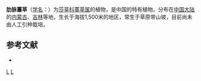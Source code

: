 {{Speciesbox 
| genus = Carex
| species = pachyneura
| authority = Kitag.
}}

'''肋脉薹草'''（[[学名|学名]]：{{lang|la|''Carex pachyneura''}}）为[[莎草科|莎草科]][[薹草属|薹草属]]的植物，是中国的特有植物。分布在[[中国大陆|中国大陆]]的[[内蒙古|内蒙古]]、[[吉林|吉林]]等地，生长于海拔1,500米的地区，常生于草原带山坡，目前尚未由人工引种栽培。

== 参考文献 ==
<div class="references-small">
* {{cite web| url =http://www.bioinfo.cn/db05/KmzwSpecies.php?action=view&id=6741| title =肋脉薹草| work =《中国高等植物数据库全库》| publisher =中国科学院微生物研究所| author =昆明植物研究所| accessdate =2009-02-24| deadurl =yes| archiveurl =https://web.archive.org/web/20160305040543/http://www.bioinfo.cn/db05/KmzwSpecies.php?action=view&id=6741| archivedate =2016-03-05}}
</div>

{{Taxonbar}}

{{DEFAULTSORT:Carex pachyneura}}
[[Category:内蒙古植物|L]]
[[Category:薹草属|L]]